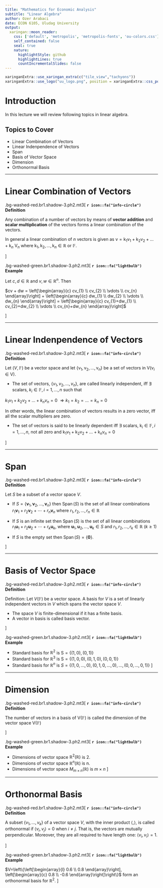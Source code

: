 ```yaml
---
title: "Mathematics for Economic Analysis"
subtitle: "Linear Algebra"
author: Ozer Arabaci
date: ECON 6105, Uludag University
output:
  xaringan::moon_reader:
    css: ['default', 'metropolis', 'metropolis-fonts', 'ou-colors.css']
    self_contained: false
    seal: true
    nature:
      highlightStyle: github
      highlightLines: true
      countIncrementalSlides: false
---
```




```r
xaringanExtra::use_xaringan_extra(c("tile_view","tachyons"))
xaringanExtra::use_logo("uu_logo.png", position = xaringanExtra::css_position(top = "10px"),width = "65px")
```

<style>
.remark-slide-content.hljs-default {
  border-top: 40px solid #23373B;
}

.remark-slide-content > h1 {
  font-size: 40px;
  margin-top: -80px;
}

</style>



# Introduction

In this lecture we will review following topics in linear algebra. 

## Topics to Cover

- Linear Combination of Vectors
- Linear Indenpendence of Vectors
- Span
- Basis of Vector Space
- Dimension 
- Orthonormal Basis

---

# Linear Combination of Vectors 


.bg-washed-red.br1.shadow-3.ph2.mt3[
**`r icon::fa("info-circle")` Definition**

Any combination of a number of vectors by means of **vector addition** and **scalar multiplication** of the vectors forms a linear combination of the vectors. 


In general a linear combination of $n$ vectors is given as
$\mathrm{v}=\mathrm{k}_{1} \mathrm{v}_{1}+\mathrm{k}_{2} \mathrm{v}_{2}+\ldots+\mathrm{k}_{n} \mathrm{~V}_{n}$
where $\mathrm{k}_{1}, \mathrm{k}_{2}, \ldots, \mathrm{k}_{n} \in \mathbb{R}$ or $\mathbb{F}$.

]

.bg-washed-green.br1.shadow-3.ph2.mt3[
**`r icon::fa("lightbulb")` Example**

Let $c, d \in \mathbb{R}$ and $v, w \in \mathbb{R}^{n}$.  Then


$cv + dw  = \left[\begin{array}{c} cv_{1} \\ cv_{2} \\ \vdots \\ cv_{n} \end{array}\right] + \left[\begin{array}{c} dw_{1} \\ dw_{2} \\ \vdots \\ dw_{n} \end{array}\right] = \left[\begin{array}{c} cv_{1}+dw_{1} \\ cv_{2}+dw_{2} \\ \vdots \\ cv_{n}+dw_{n} \end{array}\right]$

]


---


# Linear Indenpendence of Vectors


.bg-washed-red.br1.shadow-3.ph2.mt3[
**`r icon::fa("info-circle")` Definition**

Let $(V, \mathbb{F})$ be a vector space and let $\left\{\mathrm{v}_{1}, \mathrm{v}_{2}, \ldots, \mathrm{v}_{n}\right\}$ be a set of vectors in $\mathrm{V}\left(\mathrm{v}_{i} \in \mathrm{V}\right)$.


- The set of vectors, $\left\{v_{1}, v_{2}, \ldots, v_{n}\right\}$, are called linearly independent, iff $\exists$ scalars, $k_{i} \in \mathbb{F}, i=1, \ldots, n$ such that

$k_{1} v_{1}+k_{2} v_{2}+\ldots+k_{n} v_{n}=0\ \Rightarrow k_{1}=k_{2}=\ldots=k_{n}=0$


In other words, the linear combination of vectors results in a zero vector, iff all the scalar multipliers are zero.

- The set of vectors is said to be linearly dependent iff $\exists$ scalars, $\mathrm{k}_{i} \in \mathbb{F}, i=1, \ldots, n,$ not all zero and $\mathrm{k}_{1} \mathrm{v}_{1}+\mathrm{k}_{2} \mathrm{v}_{2}+\ldots+\mathrm{k}_{n} \mathrm{v}_{n}=0$

]

---

# Span


.bg-washed-red.br1.shadow-3.ph2.mt3[
**`r icon::fa("info-circle")` Definition**

Let $S$ be a subset of a vector space $V$.

- If $S=\left\{\mathbf{v}_{1}, \mathbf{v}_{2}, \ldots, \mathbf{v}_{n}\right\}$ then $\operatorname{Span}(S)$ is the set
of all linear combinations $r_{1} \mathbf{v}_{1}+r_{2} \mathbf{v}_{2}+\cdots+r_{n} \mathbf{v}_{n}$
where $r_{1}, r_{2}, \ldots, r_{n} \in \mathbb{R}$

- If $S$ is an infinite set then $\operatorname{Span}(S)$ is the set of all linear combinations $r_{1} \mathbf{u}_{1}+r_{2} \mathbf{u}_{2}+\cdots+r_{k} \mathbf{u}_{k},$
where $\mathbf{u}_{1}, \mathbf{u}_{2}, \ldots, \mathbf{u}_{k} \in S$ and $r_{1}, r_{2}, \ldots, r_{k} \in \mathbb{R}$
$(k \geq 1)$

- If $S$ is the empty set then $\operatorname{Span}(S)=\{\mathbf{0}\}$.

]


---

# Basis of Vector Space



.bg-washed-red.br1.shadow-3.ph2.mt3[
**`r icon::fa("info-circle")` Definition**

Definition: Let $V(\mathbb{F})$ be a vector space. A basis for $V$ is a set of linearly independent vectors in $V$ which spans the vector space $V$.


- The space $V$ is finite-dimensional if it has a finite basis.
- A vector in basis is called basis vector.

]


.bg-washed-green.br1.shadow-3.ph2.mt3[
**`r icon::fa("lightbulb")` Example**

- Standard basis for $\mathbb{R}^{2}$ is $\mathrm{S}=\{(1,0),(0,1)\}$
- Standard basis for $\mathbb{R}^{3}$ is $\mathrm{S}=\{(1,0,0),(0,1,0),(0,0,1)\}$
- Standard basis for $\mathbb{R}^{n}$ is $S=\{(1,0, \ldots, 0),(0,1,0, \ldots, 0), \ldots,(0,0, \ldots, 0,1)\}$
]

---

# Dimension 

.bg-washed-red.br1.shadow-3.ph2.mt3[
**`r icon::fa("info-circle")` Definition**

The number of vectors in a basis of $\mathrm{V}(\mathbb{F})$ is called the dimension of the vector space $\mathrm{V}(\mathbb{F})$

]


.bg-washed-green.br1.shadow-3.ph2.mt3[
**`r icon::fa("lightbulb")` Example**

- Dimensions of vector space $\mathbb{R}^{2}(\mathbb{R})$ is $2$.
- Dimensions of vector space $\mathbb{R}^{n}(\mathbb{R})$ is $\mathrm{n}$.
- Dimensions of vector space $M_{m \times n}(\mathbb{R})$ is $m \times n$
]

---
# Orthonormal Basis


.bg-washed-red.br1.shadow-3.ph2.mt3[
**`r icon::fa("info-circle")` Definition**

A subset $\left\{v_{1}, \ldots, v_{k}\right\}$ of a vector space $V$, with the inner product $\langle,\rangle$, is called orthonormal if $\left\langle v_{i}, v_{j}\right\rangle=0$ when $i \neq j$. That is, the vectors are mutually perpendicular. Moreover, they are all required to have length one: $\left\langle v_{i}, v_{i}\right\rangle=1$.

]


.bg-washed-green.br1.shadow-3.ph2.mt3[
**`r icon::fa("lightbulb")` Example**

$V=\left\{\left[\begin{array}{l} 0.6 \\ 0.8 \end{array}\right], \left[\begin{array}{c} 0.8 \\ -0.6 \end{array}\right]\right\}$ form an orthonormal basis for  $\mathbb{R}^{2}$.
]

